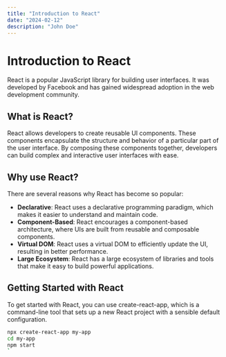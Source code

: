 ```yaml
---
title: "Introduction to React"
date: "2024-02-12"
description: "John Doe"
---
```


# Introduction to React

React is a popular JavaScript library for building user interfaces. It was developed by Facebook and has gained widespread adoption in the web development community.

## What is React?

React allows developers to create reusable UI components. These components encapsulate the structure and behavior of a particular part of the user interface. By composing these components together, developers can build complex and interactive user interfaces with ease.

## Why use React?

There are several reasons why React has become so popular:

- **Declarative**: React uses a declarative programming paradigm, which makes it easier to understand and maintain code.
- **Component-Based**: React encourages a component-based architecture, where UIs are built from reusable and composable components.
- **Virtual DOM**: React uses a virtual DOM to efficiently update the UI, resulting in better performance.
- **Large Ecosystem**: React has a large ecosystem of libraries and tools that make it easy to build powerful applications.

## Getting Started with React

To get started with React, you can use create-react-app, which is a command-line tool that sets up a new React project with a sensible default configuration.

```bash
npx create-react-app my-app
cd my-app
npm start
`
